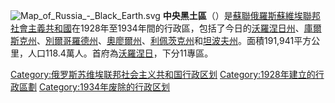 [[File:Map_of_Russia_-_Black_Earth.svg|thumb]]
'''中央黑土區'''（{{lang-ru|Центрально-Чернозёмная область}}）是[[蘇聯|蘇聯]][[俄羅斯蘇維埃聯邦社會主義共和國|俄羅斯蘇維埃聯邦社會主義共和國]]在1928年至1934年間的行政區，包括了今日的[[沃羅涅日州|沃羅涅日州]]、[[庫爾斯克州|庫爾斯克州]]、[[別爾哥羅德州|別爾哥羅德州]]、[[奧廖爾州|奧廖爾州]]、[[利佩茨克州|利佩茨克州]]和[[坦波夫州|坦波夫州]]。面積191,941平方公里，人口118.4萬人。首府為[[沃羅涅日|沃羅涅日]]，下分11專區。

{{Wikivoyage|黑土}}
[[Category:俄罗斯苏维埃联邦社会主义共和国行政区划|Category:俄罗斯苏维埃联邦社会主义共和国行政区划]]
[[Category:1928年建立的行政區劃|Category:1928年建立的行政區劃]]
[[Category:1934年废除的行政区划|Category:1934年废除的行政区划]]